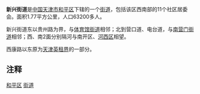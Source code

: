 '''新兴街道'''是[[中华人民共和国|中国]][[天津市|天津市]][[和平区_(天津市)|和平区]]下辖的一个[[街道_(行政区划)|街道]]，包括该区西南部的11个社区居委会。面积1.77平方公里，人口63200多人。

新兴街道东以贵州路为界，与[[体育馆街道|体育馆街道]]相邻；北到营口道、电台道，与[[南营门街道|南营门街道]]相邻；西、南2面分别隔河与南开区、[[河西区_(天津市)|河西区]]相望。

西康路以东原为[[天津英租界|天津英租界]]的一部分。

== 注释 ==

{{Reflist|2}}

{{天津市和平区行政区划}}
{{天津行政区划小作品}}

[[Category:天津市街道_(行政区划)|和平区]]
[[Category:天津市和平区行政区划|街道]]